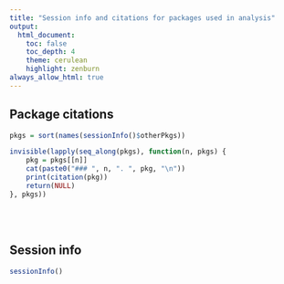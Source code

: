 ```yaml
---
title: "Session info and citations for packages used in analysis"
output: 
  html_document:
    toc: false
    toc_depth: 4
    theme: cerulean
    highlight: zenburn
always_allow_html: true
---
```


## Package citations

```r
pkgs = sort(names(sessionInfo()$otherPkgs))

invisible(lapply(seq_along(pkgs), function(n, pkgs) {
    pkg = pkgs[[n]]
    cat(paste0("### ", n, ". ", pkg, "\n"))
    print(citation(pkg))
    return(NULL)
}, pkgs))

```

<br><br>

## Session info

```r
sessionInfo()
```
